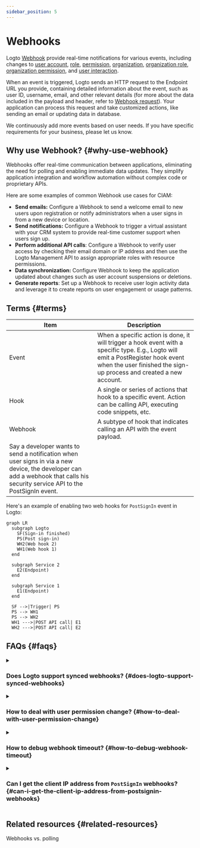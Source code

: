 ```yaml
---
sidebar_position: 5
---
```


# Webhooks

Logto [Webhook](https://auth.wiki/webhook) provide real-time notifications for various events, including changes to [user account](/user-management/user-data), [role](/authorization/role-based-access-control#roles), [permission](/authorization/role-based-access-control#permissionsscopes), [organization](/organizations/organization-data), [organization role](/authorization/organization-template#organization-role), [organization permission](/authorization/organization-template#organization-permission), and [user interaction](/end-user-flows).

When an event is triggered, Logto sends an HTTP request to the Endpoint URL you provide, containing detailed information about the event, such as user ID, username, email, and other relevant details (for more about the data included in the payload and header, refer to [Webhook request](/developers/webhooks/webhooks-request)). Your application can process this request and take customized actions, like sending an email or updating data in database.

We continuously add more events based on user needs. If you have specific requirements for your business, please let us know.

## Why use Webhook? \{#why-use-webhook}

Webhooks offer real-time communication between applications, eliminating the need for polling and enabling immediate data updates. They simplify application integration and workflow automation without complex code or proprietary APIs.

Here are some examples of common Webhook use cases for CIAM:

- **Send emails:** Configure a Webhook to send a welcome email to new users upon registration or notify administrators when a user signs in from a new device or location.
- **Send notifications:** Configure a Webhook to trigger a virtual assistant with your CRM system to provide real-time customer support when users sign up.
- **Perform additional API calls**: Configure a Webhook to verify user access by checking their email domain or IP address and then use the Logto Management API to assign appropriate roles with resource permissions.
- **Data synchronization:** Configure Webhook to keep the application updated about changes such as user account suspensions or deletions.
- **Generate reports**: Set up a Webhook to receive user login activity data and leverage it to create reports on user engagement or usage patterns.

## Terms \{#terms}

| Item                                                                                                                                                                           | Description                                                                                                                                                                                              |
| ------------------------------------------------------------------------------------------------------------------------------------------------------------------------------ | -------------------------------------------------------------------------------------------------------------------------------------------------------------------------------------------------------- |
| Event                                                                                                                                                                          | When a specific action is done, it will trigger a hook event with a specific type. E.g., Logto will emit a PostRegister hook event when the user finished the sign-up process and created a new account. |
| Hook                                                                                                                                                                           | A single or series of actions that hook to a specific event. Action can be calling API, executing code snippets, etc.                                                                                    |
| Webhook                                                                                                                                                                        | A subtype of hook that indicates calling an API with the event payload.                                                                                                                                  |
| Say a developer wants to send a notification when user signs in via a new device, the developer can add a webhook that calls his security service API to the PostSignIn event. |

Here's an example of enabling two web hooks for `PostSignIn` event in Logto:

```mermaid
graph LR
  subgraph Logto
    SF(Sign-in finished)
    PS(Post sign-in)
    WH2(Web hook 2)
    WH1(Web hook 1)
  end

  subgraph Service 2
    E2(Endpoint)
  end

  subgraph Service 1
    E1(Endpoint)
  end

  SF -->|Trigger| PS
  PS --> WH1
  PS --> WH2
  WH1 --->|POST API call| E1
  WH2 --->|POST API call| E2

```

## FAQs \{#faqs}

<details>
<summary>

### Does Logto support synced webhooks? \{#does-logto-support-synced-webhooks}

</summary>

Although synced webhooks would make the user sign-in flow smoother, we don't support them yet (we will in the future). Therefore, scenarios that rely on synced webhooks currently all require different workarounds. If you have any questions, don't hesitate to contact us.

</details>

<details>
<summary>

### How to deal with user permission change? \{#how-to-deal-with-user-permission-change}

</summary>

See [Manage user permission change](/authorization/role-based-access-control/protect-api-resources-with-rbac/#optional-handle-user-permission-change) guide.

</details>

<details>
<summary>

### How to debug webhook timeout? \{#how-to-debug-webhook-timeout}

</summary>

For the endpoint receiving Webhooks, it should return a 2xx response as quickly as possible to tell Logto that the Webhook has been successfully received. Since different users have vastly different processing logic for Webhooks, excessively complex tasks might take several seconds, causing the Logto Webhook to time out. Best practice is to maintain your own event queue; upon receiving the Logto Webhook, insert the event into the queue and return a 2xx response to Logto. Then let your own worker process the tasks in the queue step by step. If the worker encounters an error, handle it on your own server.

</details>

<details>
<summary>

### Can I get the client IP address from `PostSignIn` webhooks? \{#can-i-get-the-client-ip-address-from-postsignin-webhooks}

</summary>

Yes, you can get IP address, user agents, etc in Webhook payload. If you need information that is not currently supported, you can create feature requests on GitHub issues, or contact us.

</details>

## Related resources \{#related-resources}

<Url href="https://blog.logto.io/webhooks-vs-polling">Webhooks vs. polling</Url>
